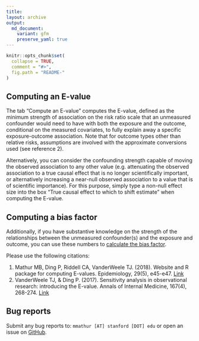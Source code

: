 ```yaml
---
title: 
layout: archive
output:
  md_document:
    variant: gfm
    preserve_yaml: true
---
```


```r
knitr::opts_chunk$set(
  collapse = TRUE,
  comment = "#>",
  fig.path = "README-"
)
```

## Computing an E-value

The tab "Compute an E-value" computes the E-value, defined as the minimum strength of association on the risk ratio scale that an unmeasured confounder would need to have with both the exposure and the outcome, conditional on the measured covariates, to fully explain away a specific exposure-outcome association. Note that for outcome types other than relative risks, assumptions are involved with the approximate conversions used (see reference 2).

Alternatively, you can consider the confounding strength capable of moving the observed association to any other value (e.g. attenuating the observed association to a true causal effect that is no longer scientifically important, or alternatively increasing a near-null observed association to a value that is of scientific importance). For this purpose, simply type a non-null effect size into the box "True causal effect to which to shift estimate" when computing the E-value.

## Computing a bias factor

Additionally, if you have substantive knowledge on the strength of the relationships between the unmeasured confounder(s) and the exposure and outcome, you can use these numbers to [calculate the bias factor](https://bias-factor.hmdc.harvard.edu/).

Please use the following citations:

1. Mathur MB, Ding P, Riddell CA, VanderWeele TJ. (2018). Website and R package for computing E-values. Epidemiology, 29(5), e45-e47.
[Link](https://journals.lww.com/epidem/Citation/publishahead/Website_and_R_Package_for_Computing_E_Values.98679.aspx)
2. VanderWeele TJ, & Ding P. (2017). Sensitivity analysis in observational research: introducing the E-value. Annals of Internal Medicine, 167(4), 268-274.
[Link](http://annals.org/aim/article-abstract/2643434/sensitivity-analysis-observational-research-introducing-e-value?doi=10.7326%2fM16-2607)

## Bug reports

Submit any bug reports to: `mmathur [AT] stanford [DOT] edu` or open an issue on [GitHub](https://github.com/mayamathur/evalue/issues).
